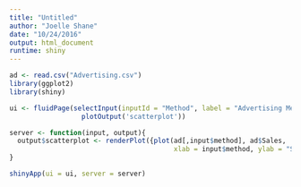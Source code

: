 ```yaml
---
title: "Untitled"
author: "Joelle Shane"
date: "10/24/2016"
output: html_document
runtime: shiny
---
```


```r
ad <- read.csv("Advertising.csv")
library(ggplot2)
library(shiny)

ui <- fluidPage(selectInput(inputId = "Method", label = "Advertising Method", choices = c("TV", "Newspaper", "Radio")), 
                  plotOutput('scatterplot'))

server <- function(input, output){
  output$scatterplot <- renderPlot({plot(ad[,input$method], ad$Sales,
                                         xlab = input$method, ylab = "Sales", main = "Effect of Advertising on Sales")})
}

shinyApp(ui = ui, server = server)

```
